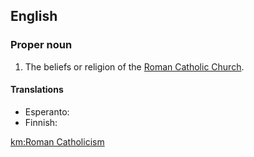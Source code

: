==English==

===Proper noun===
{{en-proper noun}}
{{wikipedia}}

#The beliefs or religion of the [[Roman Catholic Church]].

====Translations====
{{trans-top|set of beliefs}}
* Esperanto: {{t|eo|romkatolikismo}}
* Finnish: {{t|fi|roomalaiskatolisuus}}
{{trans-mid}}
{{trans-bottom}}

[[km:Roman Catholicism]]